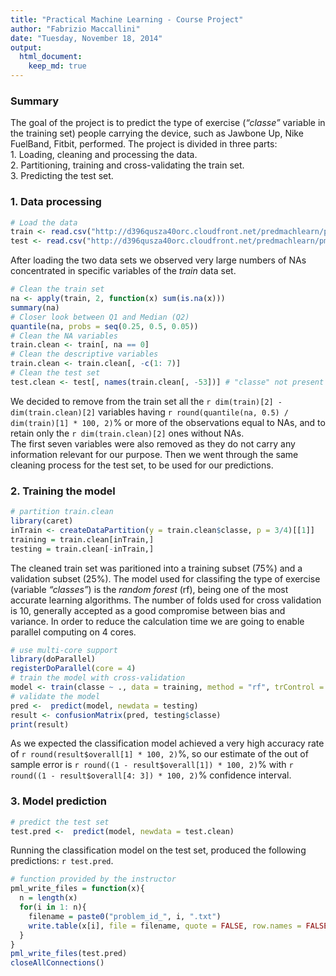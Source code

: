 ```yaml
---
title: "Practical Machine Learning - Course Project"
author: "Fabrizio Maccallini"
date: "Tuesday, November 18, 2014"
output: 
  html_document:
    keep_md: true
---
```

### Summary
The goal of the project is to predict the type of exercise (*"classe"* variable in the training set) people carrying the device, such as Jawbone Up, Nike FuelBand, Fitbit, performed. The project is divided in three parts:  
1. Loading, cleaning and processing the data.  
2. Partitioning, training and cross-validating the train set.    
3. Predicting the test set.  

### 1. Data processing
```r
# Load the data
train <- read.csv("http://d396qusza40orc.cloudfront.net/predmachlearn/pml-training.csv", na.strings = c("#DIV/0!", "NA", ""))
test <- read.csv("http://d396qusza40orc.cloudfront.net/predmachlearn/pml-testing.csv", na.strings = c("#DIV/0!", "NA", ""))
```

After loading the two data sets we observed very large numbers of NAs concentrated in specific variables of the *train* data set.  
```r
# Clean the train set
na <- apply(train, 2, function(x) sum(is.na(x)))
summary(na)
# Closer look between Q1 and Median (Q2)
quantile(na, probs = seq(0.25, 0.5, 0.05))
# Clean the NA variables
train.clean <- train[, na == 0]
# Clean the descriptive variables
train.clean <- train.clean[, -c(1: 7)]
# Clean the test set
test.clean <- test[, names(train.clean[, -53])] # "classe" not present in test
```

We decided to remove from the train set all the `r dim(train)[2] - dim(train.clean)[2]` variables having `r round(quantile(na, 0.5) / dim(train)[1] * 100, 2)`% or more of the observations equal to NAs, and to retain only the `r dim(train.clean)[2]` ones without NAs.  
The first seven variables were also removed as they do not carry any information relevant for our purpose.
Then we went through the same cleaning process for the test set, to be used for our predictions.  

### 2. Training the model  
```r
# partition train.clean
library(caret)
inTrain <- createDataPartition(y = train.clean$classe, p = 3/4)[[1]]
training = train.clean[inTrain,]
testing = train.clean[-inTrain,]
```

The cleaned train set was paritioned into a training subset (75%) and a validation subset (25%). The model used for classifing the  type of exercise (variable *"classes"*) is the *random forest* (rf), being one of the most accurate learning algorithms. The number of folds used for cross validation is 10, generally accepted as a good compromise between bias and variance. In order to reduce the calculation time we are going to enable parallel computing on 4 cores.  
```r
# use multi-core support
library(doParallel)
registerDoParallel(core = 4)
# train the model with cross-validation
model <- train(classe ~ ., data = training, method = "rf", trControl = trainControl(method = "cv", number = 10))
# validate the model
pred <-  predict(model, newdata = testing)
result <- confusionMatrix(pred, testing$classe)
print(result)
```

As we expected the classification model achieved a very high accuracy rate of `r round(result$overall[1] * 100, 2)`%, so our estimate of the out of sample error is `r round((1 - result$overall[1]) * 100, 2)`% with `r round((1 - result$overall[4: 3]) * 100, 2)`% confidence interval. 

### 3. Model prediction
```r
# predict the test set
test.pred <-  predict(model, newdata = test.clean)
```

Running the classification model on the test set, produced the following predictions: `r test.pred`.  
```r
# function provided by the instructor
pml_write_files = function(x){
  n = length(x)
  for(i in 1: n){
    filename = paste0("problem_id_", i, ".txt")
    write.table(x[i], file = filename, quote = FALSE, row.names = FALSE, col.names = FALSE)
  }
}
pml_write_files(test.pred)
closeAllConnections()
```
